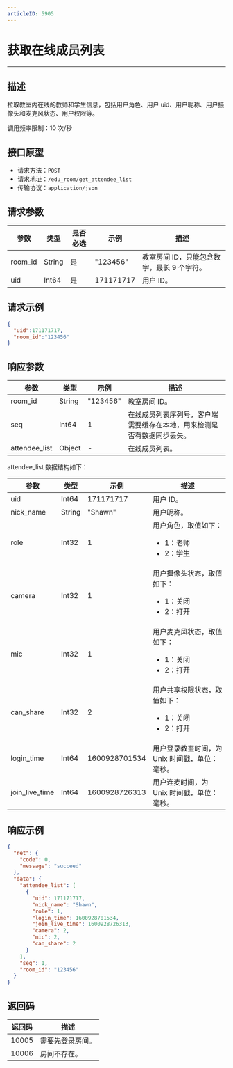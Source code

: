 ```yaml
---
articleID: 5905
---
```



# 获取在线成员列表
---
## 描述

拉取教室内在线的教师和学生信息，包括用户角色、用户 uid、用户昵称、用户摄像头和麦克风状态、用户权限等。

调用频率限制：10 次/秒

## 接口原型

* 请求方法：`POST`
* 请求地址：`/edu_room/get_attendee_list`
* 传输协议：`application/json`



## 请求参数

| 参数    | 类型   | 是否必选 | 示例      | 描述       |
| ------- | ------ | -------- | --------- | ---------- |
| room_id | String | 是       | "123456"  | 教室房间 ID，只能包含数字，最长 9 个字符。  |
| uid     | Int64  | 是       | 171171717 | 用户 ID。     |



## 请求示例

```json
{
  "uid":171171717,
  "room_id":"123456"
}
```



## 响应参数

| 参数                         | 类型   | 示例          | 描述                                                         |
| ---------------------------- | ------ | ------------- | ------------------------------------------------------------ |
| room_id                      | String | "123456"      | 教室房间 ID。                                                   |
| seq                          | Int64  | 1             | 在线成员列表序列号，客户端需要缓存在本地，用来检测是否有数据同步丢失。 |
| attendee_list                | Object     | -               | 在线成员列表。                                                 |

attendee_list 数据结构如下：

| 参数                         | 类型   | 示例          | 描述                                                         |
| ---------------------------- | ------ | ------------- | ------------------------------------------------------------ |
| uid            | Int64  | 171171717     | 用户 ID。                                                      |
| nick_name      | String | "Shawn"       | 用户昵称。                                                     |
| role           | Int32  | 1             | 用户角色，取值如下：<ul><li>1：老师</li><li>2：学生</li></ul>                                    |
| camera         | Int32  | 1             | 用户摄像头状态，取值如下：<ul><li>1：关闭</li><li>2：打开</li></ul>                                |
| mic            | Int32  | 1             | 用户麦克风状态，取值如下：<ul><li>1：关闭</li><li>2：打开</li></ul>                              |
| can_share      | Int32  | 2             | 用户共享权限状态，取值如下：<ul><li>1：关闭</li><li>2：打开</li></ul>                            |
| login_time     | Int64  | 1600928701534 | 用户登录教室时间，为 Unix 时间戳，单位：毫秒。                                         |
| join_live_time | Int64  | 1600928726313 | 用户连麦时间，为 Unix 时间戳，单位：毫秒。                                         |


## 响应示例

```json
{
  "ret": {
    "code": 0,
    "message": "succeed"
  },
  "data": {
    "attendee_list": [
      {
        "uid": 171171717,
        "nick_name": "Shawn",
        "role": 1,
        "login_time": 1600928701534,
        "join_live_time": 1600928726313,
        "camera": 2,
        "mic": 2,
        "can_share": 2
      }
    ],
    "seq": 1,
    "room_id": "123456"
  }
}
```



## 返回码

| 返回码 | 描述           |
| ------ | -------------- |
| 10005  | 需要先登录房间。 |
| 10006  | 房间不存在。     |
